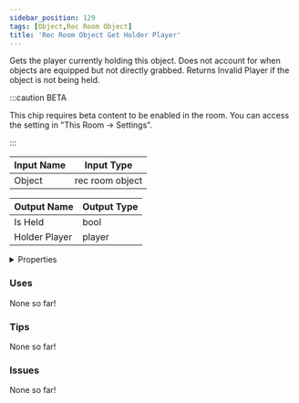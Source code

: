 ```yaml
---
sidebar_position: 129
tags: [Object,Rec Room Object]
title: 'Rec Room Object Get Holder Player'
---
```


Gets the player currently holding this object. Does not account for when objects are equipped but not directly grabbed. Returns Invalid Player if the object is not being held.

:::caution BETA

This chip requires beta content to be enabled in the room. You can access the setting in "This Room -> Settings".

:::

<DocusaurusSvg />

| Input Name | Input Type |
|-----------|-----------|
| Object | rec room object |

| Output Name | Output Type |
|-----------|-----------|
| Is Held | bool |
| Holder Player | player |


<details>
  <summary>Properties</summary>
  <div>
    <div>
    <table>
      <thead>
        <tr>
          <th>Is beta required?</th>
          <th>Yes</th>
        </tr>
        <tr>
          <th>Is this chip a trolling risk?</th>
          <th>No</th>
        </tr>
        <tr>
          <th>Is this chip a role assignment risk?</th>
          <th>No</th>
        </tr>
        <tr>
          <th>Chip UUID</th>
          <th>cd10a7ff-0c35-4b46-abfb-8e2f18397ad5</th>
        </tr>
        <tr>
          <th>Room availability</th>
          <th>Available everywhere</th>
        </tr>
      </thead>
    </table>
    </div>
  </div>
</details>

### Uses

None so far!

### Tips

None so far!

### Issues

None so far!